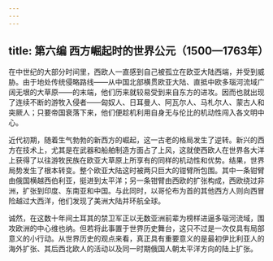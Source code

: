 ```yaml
---
---
---
```

title: 第六编 西方崛起时的世界公元（1500—1763年）
---




在中世纪的大部分时间里，西欧人一直感到自己被孤立在欧亚大陆西端，并受到威胁。由于地处传统侵略路线——从中国北部横贯欧亚大陆、直抵中欧多瑙河流域广阔无垠的大草原——的末端，他们历来就较易受到来自东方的进攻。因而也就出现了连续不断的游牧入侵者——匈奴人、日耳曼人、阿瓦尔人、马札尔人、蒙古人和突厥人；只要帝国衰落下来，他们便趁机利用自身无与伦比的机动性闯入各文明中心。

近代初期，随着生气勃勃的新西方的崛起，这一古老的格局发生了逆转。新兴的西方在技术上，尤其是在武器和船舶制造方面占了上风，这就使西欧人在世界各大洋上获得了以往游牧民族在欧亚大草原上所享有的同样的机动性和优势。结果，世界局势发生了根本转变。整个欧亚大陆这时被两只巨大的钳臂所包围。其中一条钳臂由俄国横越西伯利亚，挺进到太平洋；另一条钳臂由西欧的扩张构成，西欧绕过非洲，扩张到印度、东南亚和中国。与此同时，以哥伦布为首的其他西方人则向西冒险越过大西洋，他们发现了美洲大陆并环航全球。

诚然，在这数十年间土耳其的禁卫军正以无数亚洲前辈为榜样进逼多瑙河流域，围攻欧洲的中心维也纳。但若将此事置于世界历史舞台，这只不过是一次仅具有局部意义的小行动。从世界历史的观点来看，真正具有重要意义的是最初伊比利亚人的海外扩张、其后西北欧人的活动以及同一时期俄国人朝太平洋方向的陆上扩张。